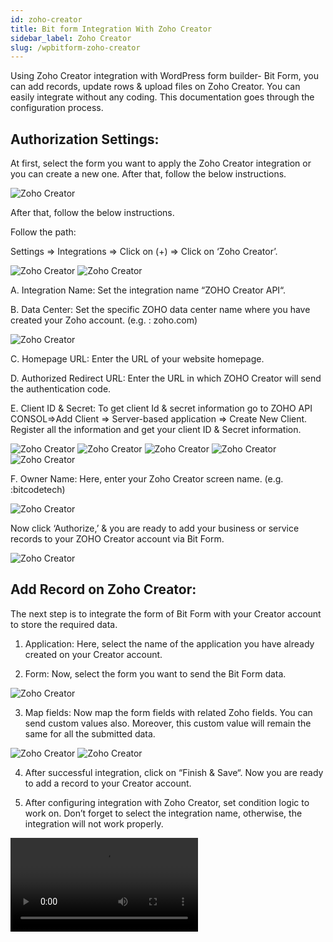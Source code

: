 ```yaml
---
id: zoho-creator
title: Bit form Integration With Zoho Creator 
sidebar_label: Zoho Creator
slug: /wpbitform-zoho-creator
---
```


Using Zoho Creator integration with WordPress form builder- Bit Form, you can add records, update rows & upload files on Zoho Creator. You can easily integrate without any coding. This documentation goes through the configuration process.

## Authorization Settings:

At first, select the form you want to apply the Zoho Creator integration or you can create a new one. After that, follow the below instructions.

<Image src="Zoho Creator/create_form" alt="Zoho Creator" w="1020" h="400" />

After that, follow the below instructions.

Follow the path:

Settings => Integrations => Click on (+) => Click on ‘Zoho Creator’.

<Image src="Zoho Creator/3IHomepage" alt="Zoho Creator" w="1020" h="400" />

<Image src="Zoho Creator/select integration" alt="Zoho Creator" w="1020" h="400" />

A. Integration Name: Set the integration name “ZOHO Creator API“.

B. Data Center: Set the specific ZOHO data center name where you have created your Zoho account. (e.g. : zoho.com)

<Image src="Zoho Creator/select datacenter" alt="Zoho Creator" w="1020" h="400" />

C. Homepage URL: Enter the URL of your website homepage.

D. Authorized Redirect URL: Enter the URL in which ZOHO Creator will send the authentication code.

E. Client ID & Secret: To get client Id & secret information go to ZOHO API CONSOL=>Add Client => Server-based application => Create New Client. Register all the information and get your client ID & Secret information.

<Image src="Zoho Creator/zoho api console url" alt="Zoho Creator" w="1020" h="400" />

<Image src="Zoho Creator/add client" alt="Zoho Creator" w="1020" h="400" />

<Image src="Zoho Creator/create server base with redirect url" alt="Zoho Creator" w="1020" h="400" />

<Image src="Zoho Creator/client id secret from api console" alt="Zoho Creator" w="1020" h="400" />

<Image src="Zoho Creator/client id scret fireld" alt="Zoho Creator" w="1020" h="400" />

F. Owner Name: Here, enter your Zoho Creator screen name. (e.g. :bitcodetech)

<Image src="Zoho Creator/owner name field" alt="Zoho Creator" w="799" h="464" />

Now click ‘Authorize,’ & you are ready to add your business or service records to your ZOHO Creator account via Bit Form.

<Image src="Zoho Creator/accept authorize" alt="Zoho Creator" w="490" h="706" />

## Add Record on Zoho Creator:

The next step is to integrate the form of Bit Form with your Creator account to store the required data.

1. Application: Here, select the name of the application you have already created on your Creator account.

2. Form: Now, select the form you want to send the Bit Form data.

<Image src="Zoho Creator/select app & form" alt="Zoho Creator" w="842" h="285" />

3. Map fields: Now map the form fields with related Zoho fields. You can send custom values also. Moreover, this custom value will remain the same for all the submitted data.

<Image src="Zoho Creator/field map" alt="Zoho Creator" w="1093" h="297" />

<Image src="Zoho Creator/field map with custom value" alt="Zoho Creator" w="1098" h="294" />

4. After successful integration, click on “Finish & Save“. Now you are ready to add a record to your Creator account.

5. After configuring integration with Zoho Creator, set condition logic to work on. Don’t forget to select the integration name, otherwise, the integration will not work properly.

<Video youtube src="muB8tE1-bVg" />

<Image src="Zoho Creator/add new logic" alt="Zoho Creator" w="1365" h="300" />

<Image src="Zoho Creator/integration checkbox" alt="Zoho Creator" w="1020" h="400" />

<Image src="Zoho Creator/select zoho creator integration" alt="Zoho Creator" w="1020" h="600" />

**Update Rows by criteria:** 

First, you have to map the fields you want to update the value. Here is an example, we have mapped the ‘Name’ fields, as we want to update that corresponding field’s value. Now, click on the action ‘Update Record’. It controls how the submitted records will get updated. Now you have to set the criteria by specifying the Zoho field link. Depending on this field link, your mapped field’s value will change.

<Image src="Zoho Creator/edit icon click" alt="Zoho Creator" w="1020" h="200" />

Here, we have set the field link “Email = test@bitcode.pro”. So, all the names corresponding to the email will be updated. If you face any difficulties, visit the ‘Zoho Creator Guide‘.

<Image src="Zoho Creator/creator guide link" alt="Zoho Creator" w="1020" h="400" />

If we enable the update preference ‘Yes‘, then after submission of data, it will check the criteria. If the criteria match then it will update otherwise the values will be added as a new record. 

After setting up the integration process , set conditional logic as before.

<Image src="Zoho Creator/update preference" alt="Zoho Creator" w="1020" h="350" />

**Upload File:**

For uploading files, you have to map the fields with the necessary Zoho fields. Select ‘File Upload‘ as both Bit Form & Zoho fields. Now, you are ready to upload a file on the Creator account.

<Image src="Zoho Creator/file upload field mapping" alt="Zoho Creator" w="1020" h="300" />

[Watch the tutorials here!](https://www.youtube.com/playlist?list=PL7c6CDwwm-AIQLjwPBmjmDlcU1dbBgkwz)

